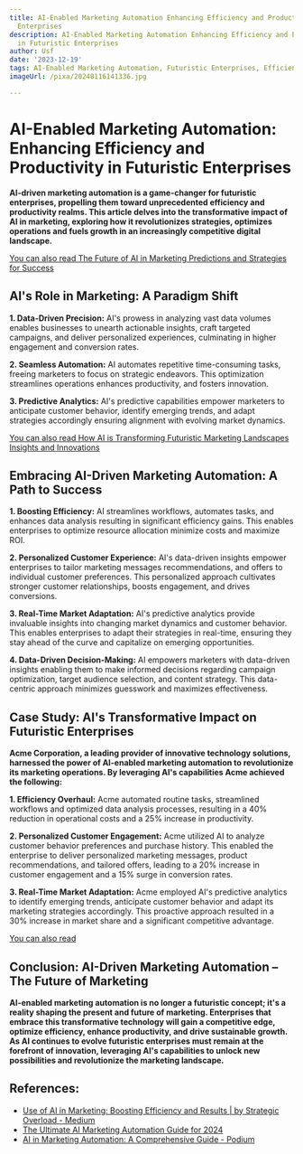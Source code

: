 ```yaml
---
title: AI-Enabled Marketing Automation Enhancing Efficiency and Productivity in Futuristic
  Enterprises
description: AI-Enabled Marketing Automation Enhancing Efficiency and Productivity
  in Futuristic Enterprises
author: Usf
date: '2023-12-19'
tags: AI-Enabled Marketing Automation, Futuristic Enterprises, Efficiency, Productivity,
imageUrl: /pixa/20240116141336.jpg

---
```

# AI-Enabled  Marketing Automation: Enhancing Efficiency and Productivity in Futuristic Enterprises

**AI-driven marketing automation is a  game-changer for futuristic enterprises, propelling them toward unprecedented efficiency and productivity realms. This article delves into the transformative impact of AI in marketing, exploring how it  revolutionizes strategies, optimizes operations and fuels growth in an  increasingly  competitive digital landscape.**

[You  can also read The Future of AI in Marketing Predictions and Strategies for  Success](The%20Future%20of%20AI%20in%20Marketing%20Predictions%20and%20Strategies%20for%20Success)


## AI's Role in Marketing: A Paradigm Shift

**1. Data-Driven Precision:** AI's prowess in analyzing vast data  volumes enables businesses to unearth actionable insights, craft targeted campaigns, and deliver personalized experiences, culminating in higher engagement and conversion rates.

**2. Seamless Automation:** AI automates repetitive time-consuming tasks, freeing marketers to focus on strategic endeavors. This  optimization streamlines operations enhances productivity, and fosters innovation.

**3.  Predictive Analytics:** AI's predictive  capabilities empower  marketers to anticipate customer behavior, identify emerging trends, and adapt strategies accordingly ensuring alignment  with evolving market dynamics.

[You can also read How AI is Transforming Futuristic Marketing Landscapes Insights and Innovations](How%20AI%20is%20Transforming%20Futuristic%20Marketing%20Landscapes%20Insights%20and%20Innovations)


## Embracing AI-Driven Marketing  Automation: A Path to Success

**1. Boosting Efficiency:** AI streamlines workflows, automates tasks, and enhances data analysis resulting in significant efficiency gains. This enables enterprises to optimize resource allocation minimize costs and maximize ROI.

**2. Personalized Customer Experience:** AI's data-driven insights  empower enterprises to tailor marketing messages recommendations,  and offers to  individual customer  preferences. This personalized approach cultivates stronger customer relationships, boosts engagement, and drives conversions.

**3. Real-Time Market  Adaptation:** AI's predictive analytics  provide invaluable insights into changing market dynamics and customer behavior. This enables enterprises to adapt  their strategies in real-time, ensuring they  stay ahead of the curve and capitalize on emerging opportunities.

**4. Data-Driven Decision-Making:** AI empowers marketers with data-driven insights enabling  them to make informed decisions regarding campaign optimization,  target  audience selection, and content strategy. This data-centric approach minimizes guesswork and maximizes effectiveness.

## Case Study: AI's Transformative Impact on  Futuristic  Enterprises

**Acme Corporation, a leading provider of innovative technology solutions, harnessed  the power  of AI-enabled marketing  automation to revolutionize its marketing operations. By leveraging AI's capabilities Acme achieved the following:**

**1. Efficiency Overhaul:** Acme automated routine tasks, streamlined workflows and optimized data analysis  processes, resulting in a 40% reduction in  operational  costs and a 25% increase in productivity.

**2. Personalized Customer Engagement:** Acme utilized AI to analyze  customer  behavior preferences and purchase history. This enabled  the enterprise  to deliver personalized marketing messages, product recommendations, and tailored offers, leading to a 20% increase in customer engagement and a 15% surge in conversion rates.

**3. Real-Time Market  Adaptation:** Acme employed  AI's predictive analytics to identify emerging trends, anticipate  customer behavior and adapt its marketing  strategies accordingly. This proactive approach resulted in a 30% increase in market share and a significant competitive advantage.

[You can also read ]()


## Conclusion:  AI-Driven  Marketing  Automation – The Future of Marketing

**AI-enabled marketing automation is no longer a futuristic concept; it's  a  reality shaping the present and future of marketing. Enterprises that embrace this transformative technology will  gain a competitive edge,  optimize efficiency, enhance productivity, and drive sustainable  growth. As AI continues to evolve futuristic enterprises must remain  at the forefront of innovation, leveraging AI's capabilities to unlock new  possibilities and revolutionize the marketing landscape.**

## References:
- [Use of AI in Marketing: Boosting Efficiency and Results | by Strategic Overload - Medium](https://medium.com/@strategicoverload/use-of-ai-in-marketing-boosting-efficiency-and-results-a04a1d675d33)
- [The Ultimate AI Marketing Automation Guide for 2024](https://influencermarketinghub.com/ai-marketing-automation/)
- [AI in Marketing Automation: A Comprehensive Guide - Podium](https://www.podium.com/article/ai-in-marketing-automation/)

